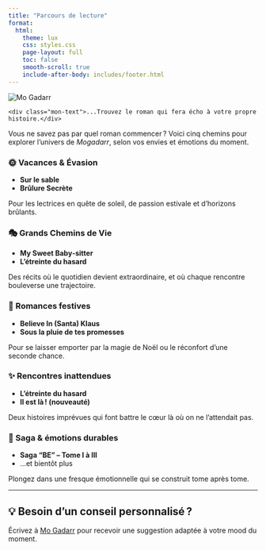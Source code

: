 ```yaml
---
title: "Parcours de lecture"
format:
  html:
    theme: lux
    css: styles.css
    page-layout: full
    toc: false
    smooth-scroll: true
    include-after-body: includes/footer.html
---
```



<div class="banner-container">
  <img src="images/banner-mo-gadarr.png" class="banner-image" alt="Mo Gadarr" />
</div>

<div>
    <div class="mon-text">...Trouvez le roman qui fera écho à votre propre histoire.</div>
</div>

Vous ne savez pas par quel roman commencer ? Voici cinq chemins pour explorer l’univers de *Mogadarr*, selon vos envies et émotions du moment.


:::{.grid .card-grid .wider-cards columns=2}

::: {.card}
### 🌞 Vacances & Évasion

- **Sur le sable**  
- **Brûlure Secrète**

Pour les lectrices en quête de soleil, de passion estivale et d’horizons brûlants.
:::

::: {.card}
### 🎭 Grands Chemins de Vie

- **My Sweet Baby‑sitter**  
- **L'étreinte du hasard**

Des récits où le quotidien devient extraordinaire, et où chaque rencontre bouleverse une trajectoire.
:::

::: {.card}
### 🎄 Romances festives

- **Believe In (Santa) Klaus**  
- **Sous la pluie de tes promesses**

Pour se laisser emporter par la magie de Noël ou le réconfort d’une seconde chance.
:::

::: {.card}
### ✨ Rencontres inattendues

- **L'étreinte du hasard**  
- **Il est là ! (nouveauté)**

Deux histoires imprévues qui font battre le cœur là où on ne l’attendait pas.
:::

::: {.card}
### 📖 Saga & émotions durables

- **Saga “BE” – Tome I à III**  
- …et bientôt plus

Plongez dans une fresque émotionnelle qui se construit tome après tome.

:::

:::

---

## 💡 Besoin d’un conseil personnalisé ?

Écrivez à <a href="mailto:mogadarr@gmail.com">Mo Gadarr</a> pour recevoir une suggestion adaptée à votre mood du moment.

